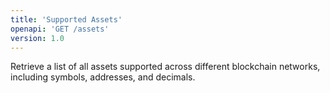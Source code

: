 ```yaml
---
title: 'Supported Assets'
openapi: 'GET /assets'
version: 1.0
--- 
```


Retrieve a list of all assets supported across different blockchain networks, including symbols, addresses, and decimals.
